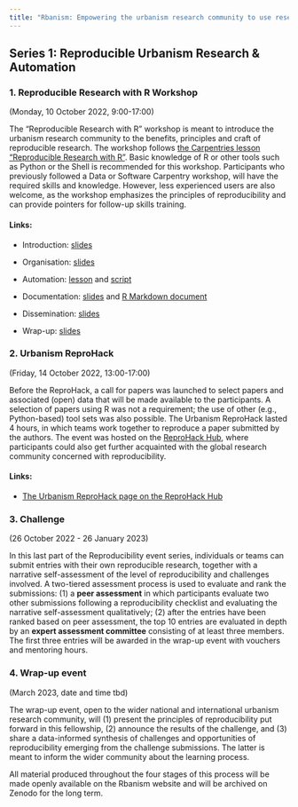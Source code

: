 ```yaml
---
title: "Rbanism: Empowering the urbanism research community to use research software effectively and with confidence"
---
```


## Series 1: Reproducible Urbanism Research & Automation

### 1. Reproducible Research with R Workshop

(Monday, 10 October 2022, 9:00-17:00)

The "Reproducible Research with R" workshop is meant to introduce the urbanism research community to the benefits, principles and craft of reproducible research. The workshop follows [the Carpentries lesson "Reproducible Research with R"](https://datacarpentry.org/rr-workshop/). Basic knowledge of R or other tools such as Python or the Shell is recommended for this workshop. Participants who previously followed a Data or Software Carpentry workshop, will have the required skills and knowledge. However, less experienced users are also welcome, as the workshop emphasizes the principles of reproducibility and can provide pointers for follow-up skills training.

#### Links:

- Introduction: [slides](https://rbanism.github.io/repro-r-workshop/documents/01-intro-slides.html)

- Organisation: [slides](https://rbanism.github.io/repro-r-workshop/documents/02-organization-slides.html)

- Automation: [lesson](https://rbanism.github.io/repro-r-workshop/documents/03-automation.html) and [script](https://github.com/Rbanism/repro-r-workshop-livecode/blob/main/R/my-first-R-script.R)

- Documentation: [slides](https://rbanism.github.io/repro-r-workshop/documents/04-literate-programming-slides.html) and [R Markdown document](https://github.com/Rbanism/repro-r-workshop-livecode/blob/main/documents/my-awesome-report.Rmd)

- Dissemination: [slides](https://rbanism.github.io/repro-r-workshop/documents/05-publishing-slides.html)

- Wrap-up: [slides](https://rbanism.github.io/repro-r-workshop/documents/06-wrap-up.html)


### 2. Urbanism ReproHack

(Friday, 14 October 2022, 13:00-17:00)

Before the ReproHack, a call for papers was launched to select papers and associated (open) data that will be made available to the participants. A selection of papers using R was not a requirement; the use of other (e.g., Python-based) tool sets was also possible. The Urbanism ReproHack lasted 4 hours, in which teams work together to reproduce a paper submitted by the authors. The event was hosted on the [ReproHack Hub](https://www.reprohack.org/), where participants could also get further acquainted with the global research community concerned with reproducibility.

#### Links:

- [The Urbanism ReproHack page on the ReproHack Hub](https://www.reprohack.org/event/21/)

### 3. Challenge

(26 October 2022 - 26 January 2023)

In this last part of the Reproducibility event series,  individuals or teams can submit entries with their own reproducible research, together with a narrative self-assessment of the level of reproducibility and challenges involved. A two-tiered assessment process is used to evaluate and rank the submissions: (1) a **peer assessment** in which participants evaluate two other submissions following a reproducibility checklist and evaluating the narrative self-assessment qualitatively; (2) after the entries have been ranked based on peer assessment, the top 10 entries are evaluated in depth by an **expert assessment committee** consisting of at least three members. The first three entries will be awarded in the wrap-up event with vouchers and mentoring hours.

### 4. Wrap-up event

(March 2023, date and time tbd)

The wrap-up event, open to the wider national and international urbanism research community, will (1) present the principles of reproducibility put forward in this fellowship, (2) announce the results of the challenge, and (3) share a data-informed synthesis of challenges and opportunities of reproducibility emerging from the challenge submissions. The latter is meant to inform the wider community about the learning process.

All material produced throughout the four stages of this process will be made openly available on the Rbanism website and will be archived on Zenodo for the long term.
